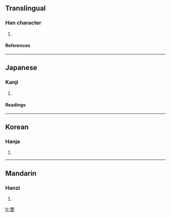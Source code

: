 ==Translingual==
===Han character===
{{Han char|rn=73|rad=曰|as=06|sn=10|four=|canj=十田日 (JWA)}}
# {{defn|Han|sort=曰06}}
====References====
{{Han ref|kx=0503.011|hdz=21506.050|uh=66FA|ud=26362}}

----
==Japanese==
===Kanji===
{{ja-kanji|grade=|rs=曰06}}
# {{defn|Japanese}} 
====Readings====
{{ja-readings|on=[[そう]] (sō)|kun=[[つかさ]] (tsukasa), [[ともがら]] (tomogara), [[へや]] (heya)}}

----
==Korean==
===Hanja===
{{ko-hanja|hangeul=조|eumhun=|rv=jo|mr=cho|y=co}}
# {{defn|Korean}}

----
==Mandarin==
===Hanzi===
{{cmn-hanzi|pin=[[cáo]] ([[cao2]])|wg=ts'ao<sup>2</sup>}}
# {{defn|Mandarin}}

[[fr:曺]]